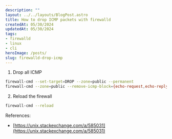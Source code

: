 ```yaml
---
description: ""
layout: ../../layouts/BlogPost.astro
title: How to drop ICMP packets with firewalld
createdAt: 05/30/2024
updatedAt: 05/30/2024
tags:
- firewalld
- linux
- cli
heroImage: /posts/
slug: firewalld-drop-icmp
---
```

1. Drop all ICMP

```bash
firewall-cmd --set-target=DROP --zone=public --permanent
firewall-cmd --zone=public --remove-icmp-block={echo-request,echo-reply,timestamp-request,timestamp-reply} --permanent
```

2. Reload the firewall

```bash
firewall-cmd --reload
```

References:

- [https://unix.stackexchange.com/a/585031](https://unix.stackexchange.com/a/585031)
